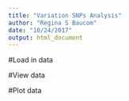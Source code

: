 ```yaml
---
title: "Variation SNPs Analysis"
author: "Regina S Baucom"
date: "10/24/2017"
output: html_document
---
```


#Load in data


#View data

#Plot data